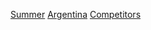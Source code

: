 {{Category see also|阿根廷冬季奧運運動員}}

[[Category:阿根廷奧運運動員|Summer]]
[[Category:夏季奧運各國運動員|Argentina]]
[[Category:夏季奧林匹克運動會阿根廷代表團|Competitors]]